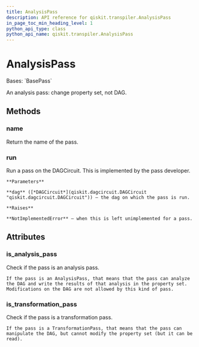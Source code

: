 ```yaml
---
title: AnalysisPass
description: API reference for qiskit.transpiler.AnalysisPass
in_page_toc_min_heading_level: 1
python_api_type: class
python_api_name: qiskit.transpiler.AnalysisPass
---
```


# AnalysisPass

<Class id="qiskit.transpiler.AnalysisPass" github="https://github.com/qiskit/qiskit/tree/stable/0.24/qiskit/transpiler/basepasses.py" signature="AnalysisPass(*args, **kwargs)">
  Bases: `BasePass`

  An analysis pass: change property set, not DAG.

  ## Methods

  <span id="qiskit-transpiler-analysispass-name" />

  ### name

  <Function id="qiskit.transpiler.AnalysisPass.name" name="name" signature="AnalysisPass.name()">
    Return the name of the pass.
  </Function>

  <span id="qiskit-transpiler-analysispass-run" />

  ### run

  <Function id="qiskit.transpiler.AnalysisPass.run" name="run" signature="abstract AnalysisPass.run(dag)">
    Run a pass on the DAGCircuit. This is implemented by the pass developer.

    **Parameters**

    **dag** ([*DAGCircuit*](qiskit.dagcircuit.DAGCircuit "qiskit.dagcircuit.DAGCircuit")) – the dag on which the pass is run.

    **Raises**

    **NotImplementedError** – when this is left unimplemented for a pass.
  </Function>

  ## Attributes

  ### is\_analysis\_pass

  <Attribute id="qiskit.transpiler.AnalysisPass.is_analysis_pass" name="is_analysis_pass">
    Check if the pass is an analysis pass.

    If the pass is an AnalysisPass, that means that the pass can analyze the DAG and write the results of that analysis in the property set. Modifications on the DAG are not allowed by this kind of pass.
  </Attribute>

  ### is\_transformation\_pass

  <Attribute id="qiskit.transpiler.AnalysisPass.is_transformation_pass" name="is_transformation_pass">
    Check if the pass is a transformation pass.

    If the pass is a TransformationPass, that means that the pass can manipulate the DAG, but cannot modify the property set (but it can be read).
  </Attribute>
</Class>

